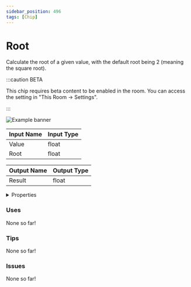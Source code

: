 ```yaml
---
sidebar_position: 496
tags: [Chip]
---
```


# Root

Calculate the root of a given value, with the default root being 2 (meaning the square root).

:::caution BETA

This chip requires beta content to be enabled in the room. You can access the setting in "This Room -> Settings".

:::

![Example banner](./assets/8b96e472-2b19-4265-aade-2c6202358d86.svg)

| Input Name | Input Type |
|-----------|-----------|
| Value | float |
| Root | float |

| Output Name | Output Type |
|-----------|-----------|
| Result | float |


<details>
  <summary>Properties</summary>
  <div>
    <div>
    <table>
      <thead>
        <tr>
          <th>Is beta required?</th>
          <th>✅</th>
        </tr>
        <tr>
          <th>Is this chip a trolling risk?</th>
          <th>❌</th>
        </tr>
        <tr>
          <th>Chip UUID</th>
          <th>8b96e472-2b19-4265-aade-2c6202358d86</th>
        </tr>
      </thead>
    </table>
    </div>
  </div>
</details>

### Uses

None so far!

### Tips

None so far!

### Issues

None so far!